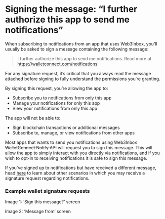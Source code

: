 # Signing the message: “I further authorize this app to send me notifications”

When subscribing to notifications from an app that uses Web3Inbox, you’ll usually be asked to sign a message containing the following message:

> I further authorize this app to send me notifications. Read more at https://walletconnect.com/notifications

For any signature request, it’s critical that you always read the message attached before signing to fully understand the permissions you’re granting. 

By signing this request, you’re allowing the app to:

- Subscribe you to notifications from only this app
- Manage your notifications for only this app
- View your notifications from only this app

The app will not be able to:

- Sign blockchain transactions or additional messages
- Subscribe to, manage, or view notifications from other apps

Most apps that wants to send you notifications using Web3Inbox ~~WalletConnect Notify API~~ will request you to sign this message. This will allow the app to simply interact with you directly via notifications, and if you wish to opt-in to receiving notifications it is safe to sign this message.

If you’ve signed up to notifications but have received a different message, head [here](https://walletconnect.com/all-app-notifications) to learn about other scenarios in which you may receive a signature request regarding notifications.

### Example wallet signature requests

Image 1: ‘Sign this message?’ screen

Image 2: ‘Message from’ screen
